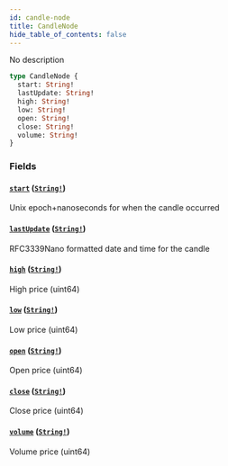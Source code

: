 ```yaml
---
id: candle-node
title: CandleNode
hide_table_of_contents: false
---
```



No description

```graphql
type CandleNode {
  start: String!
  lastUpdate: String!
  high: String!
  low: String!
  open: String!
  close: String!
  volume: String!
}
```


### Fields

#### [`start`](#) ([`String!`](/docs/mainnet/graphql/scalars/string))

Unix epoch+nanoseconds for when the candle occurred


#### [`lastUpdate`](#) ([`String!`](/docs/mainnet/graphql/scalars/string))

RFC3339Nano formatted date and time for the candle


#### [`high`](#) ([`String!`](/docs/mainnet/graphql/scalars/string))

High price (uint64)


#### [`low`](#) ([`String!`](/docs/mainnet/graphql/scalars/string))

Low price (uint64)


#### [`open`](#) ([`String!`](/docs/mainnet/graphql/scalars/string))

Open price (uint64)


#### [`close`](#) ([`String!`](/docs/mainnet/graphql/scalars/string))

Close price (uint64)


#### [`volume`](#) ([`String!`](/docs/mainnet/graphql/scalars/string))

Volume price (uint64)




